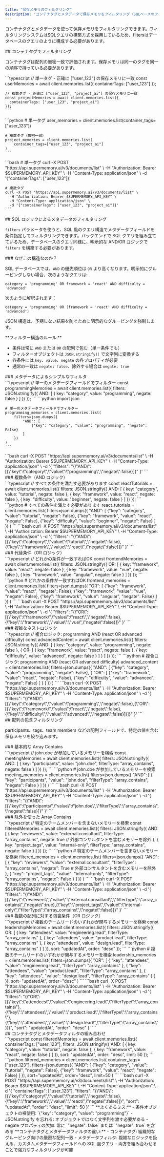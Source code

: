 ```yaml
---
title: "保存メモリのフィルタリング"
description: "コンテナタグとメタデータで保存メモリをフィルタリング（SQLベースのフィルタリング）"
---
```


コンテナタグとメタデータを使って保存メモリをフィルタリングできます。フィルタリングシステムはSQLクエリの構築方式を採用しているため、filtersはデータベースのクエリのように構成する必要があります。

<div id="filter-by-container-tags">
  ## コンテナタグでフィルタリング
</div>

コンテナタグは配列の厳密一致で評価されます。保存メモリは同一のタグを同一の順序で持っている必要があります。

<Tabs>
  <Tab title="TypeScript">
    ```typescript
    // 単一タグ - 正確に ["user_123"] の保存メモリに一致
    const userMemories = await client.memories.list({
      containerTags: ["user_123"]
    });

    // 複数タグ - 正確に ["user_123", "project_ai"] の保存メモリに一致
    const projectMemories = await client.memories.list({
      containerTags: ["user_123", "project_ai"]
    });
    ```
  </Tab>
  <Tab title="Python">
    ```python
    # 単一タグ
    user_memories = client.memories.list(container_tags=["user_123"])

    # 複数タグ（厳密一致）
    project_memories = client.memories.list(
        container_tags=["user_123", "project_ai"]
    )
    ```
  </Tab>
  <Tab title="cURL">
    ```bash
    # 単一タグ
    curl -X POST "https://api.supermemory.ai/v3/documents/list" \
      -H "Authorization: Bearer $SUPERMEMORY_API_KEY" \
      -H "Content-Type: application/json" \
      -d '{"containerTags": ["user_123"]}'

    # 複数タグ
    curl -X POST "https://api.supermemory.ai/v3/documents/list" \
      -H "Authorization: Bearer $SUPERMEMORY_API_KEY" \
      -H "Content-Type: application/json" \
      -d '{"containerTags": ["user_123", "project_ai"]}'
    ```
  </Tab>
</Tabs>

<div id="metadata-filtering-with-sql-logic">
  ## SQL ロジックによるメタデータのフィルタリング
</div>

`filters` パラメータを使うと、SQL 風のクエリ構造でメタデータフィールドを条件指定してフィルタリングできます。バックエンドで SQL クエリを組み立てているため、データベースのクエリ同様に、明示的な AND/OR ロジックで `filters` を構築する必要があります。

<div id="why-this-structure">
  ### なぜこの構造なのか？
</div>

SQL データベースでは、`AND` の優先順位は `OR` より高くなります。明示的にグルーピングしない場合、次のようなクエリは:

```
category = 'programming' OR framework = 'react' AND difficulty = 'advanced'
```

次のように解釈されます：

```
category = 'programming' OR (framework = 'react' AND difficulty = 'advanced')
```

JSON 構造は、予期しない結果を防ぐために明示的なグルーピングを強制します。

<Info>
  **フィルター構造のルール:**

  * 条件は常に `AND` または `OR` の配列で包む（単一条件でも）
  * フィルターオブジェクトは `JSON.stringify()` で文字列に変換する
  * 各条件には `key`、`value`、`negate` の各プロパティが必要
  * 通常の一致は `negate: false`、除外する場合は `negate: true`
</Info>


<div id="simple-metadata-filter">
  ### メタデータによるシンプルなフィルタ
</div>

<Tabs>
  <Tab title="TypeScript">
    ```typescript
    // 単一のメタデータフィールドでフィルター
    const programmingMemories = await client.memories.list({
      filters: JSON.stringify({
        AND: [
          { key: "category", value: "programming", negate: false }
        ]
      })
    });
    ```
  </Tab>
  <Tab title="Python">
    ```python
    import json

    # 単一のメタデータフィールドでフィルター
    programming_memories = client.memories.list(
        filters=json.dumps({
            "AND": [
                {"key": "category", "value": "programming", "negate": False}
            ]
        })
    )
    ```
  </Tab>
  <Tab title="cURL">
    ```bash
    curl -X POST "https://api.supermemory.ai/v3/documents/list" \
      -H "Authorization: Bearer $SUPERMEMORY_API_KEY" \
      -H "Content-Type: application/json" \
      -d '{
        "filters": "{\"AND\":[{\"key\":\"category\",\"value\":\"programming\",\"negate\":false}]}"
      }'
    ```
  </Tab>
</Tabs>

<div id="multiple-conditions-and-logic">
  ### 複数条件（AND ロジック）
</div>

<Tabs>
  <Tab title="TypeScript">
    ```typescript
    // すべての条件を満たす必要があります
    const reactTutorials = await client.memories.list({
      filters: JSON.stringify({
        AND: [
          { key: "category", value: "tutorial", negate: false },
          { key: "framework", value: "react", negate: false },
          { key: "difficulty", value: "beginner", negate: false }
        ]
      })
    });
    ```
  </Tab>
  <Tab title="Python">
    ```python
    # すべての条件を満たす必要があります
    react_tutorials = client.memories.list(
        filters=json.dumps({
            "AND": [
                {"key": "category", "value": "tutorial", "negate": False},
                {"key": "framework", "value": "react", "negate": False},
                {"key": "difficulty", "value": "beginner", "negate": False}
            ]
        })
    )
    ```
  </Tab>
  <Tab title="cURL">
    ```bash
    curl -X POST "https://api.supermemory.ai/v3/documents/list" \
      -H "Authorization: Bearer $SUPERMEMORY_API_KEY" \
      -H "Content-Type: application/json" \
      -d '{
        "filters": "{\"AND\":[{\"key\":\"category\",\"value\":\"tutorial\",\"negate\":false},{\"key\":\"framework\",\"value\":\"react\",\"negate\":false}]}"
      }'
    ```
  </Tab>
</Tabs>

<div id="alternative-conditions-or-logic">
  ### 代替条件（OR ロジック）
</div>

<Tabs>
  <Tab title="TypeScript">
    ```typescript
    // どれかの条件が一致すればOK
    const frontendMemories = await client.memories.list({
      filters: JSON.stringify({
        OR: [
          { key: "framework", value: "react", negate: false },
          { key: "framework", value: "vue", negate: false },
          { key: "framework", value: "angular", negate: false }
        ]
      })
    });
    ```
  </Tab>
  <Tab title="Python">
    ```python
    # どれかの条件が一致すればOK
    frontend_memories = client.memories.list(
        filters=json.dumps({
            "OR": [
                {"key": "framework", "value": "react", "negate": False},
                {"key": "framework", "value": "vue", "negate": False},
                {"key": "framework", "value": "angular", "negate": False}
            ]
        })
    )
    ```
  </Tab>
  <Tab title="cURL">
    ```bash
    curl -X POST "https://api.supermemory.ai/v3/documents/list" \
      -H "Authorization: Bearer $SUPERMEMORY_API_KEY" \
      -H "Content-Type: application/json" \
      -d '{
        "filters": "{\"OR\":[{\"key\":\"framework\",\"value\":\"react\",\"negate\":false},{\"key\":\"framework\",\"value\":\"vue\",\"negate\":false}]}"
      }'
    ```
  </Tab>
</Tabs>

<div id="complex-nested-logic">
  ### 複雑なネストロジック
</div>

<Tabs>
  <Tab title="TypeScript">
    ```typescript
    // 複合ロジック: programming AND (react OR advanced difficulty)
    const advancedContent = await client.memories.list({
      filters: JSON.stringify({
        AND: [
          { key: "category", value: "programming", negate: false },
          {
            OR: [
              { key: "framework", value: "react", negate: false },
              { key: "difficulty", value: "advanced", negate: false }
            ]
          }
        ]
      })
    });
    ```
  </Tab>
  <Tab title="Python">
    ```python
    # 複合ロジック: programming AND (react OR advanced difficulty)
    advanced_content = client.memories.list(
        filters=json.dumps({
            "AND": [
                {"key": "category", "value": "programming", "negate": False},
                {
                    "OR": [
                        {"key": "framework", "value": "react", "negate": False},
                        {"key": "difficulty", "value": "advanced", "negate": False}
                    ]
                }
            ]
        })
    )
    ```
  </Tab>
  <Tab title="cURL">
    ```bash
    curl -X POST "https://api.supermemory.ai/v3/documents/list" \
      -H "Authorization: Bearer $SUPERMEMORY_API_KEY" \
      -H "Content-Type: application/json" \
      -d '{
        "filters": "{\"AND\":[{\"key\":\"category\",\"value\":\"programming\",\"negate\":false},{\"OR\":[{\"key\":\"framework\",\"value\":\"react\",\"negate\":false},{\"key\":\"difficulty\",\"value\":\"advanced\",\"negate\":false}]}]}"
      }'
    ```
  </Tab>
</Tabs>

<div id="array-contains-filtering">
  ## 配列の包含フィルタリング
</div>

participants、tags、team members などの配列フィールドで、特定の値を含む保存メモリを絞り込みます。

<div id="basic-array-contains">
  ### 基本的な Array Contains
</div>

<Tabs>
  <Tab title="TypeScript">
    ```typescript
    // john.doe が参加しているメモリーを検索
    const meetingMemories = await client.memories.list({
      filters: JSON.stringify({
        AND: [
          {
            key: "participants",
            value: "john.doe",
            filterType: "array_contains",
            negate: false
          }
        ]
      })
    });
    ```
  </Tab>
  <Tab title="Python">
    ```python
    # john.doe が参加しているメモリーを検索
    meeting_memories = client.memories.list(
        filters=json.dumps({
            "AND": [
                {
                    "key": "participants",
                    "value": "john.doe",
                    "filterType": "array_contains",
                    "negate": False
                }
            ]
        })
    )
    ```
  </Tab>
  <Tab title="cURL">
    ```bash
    curl -X POST "https://api.supermemory.ai/v3/documents/list" \
      -H "Authorization: Bearer $SUPERMEMORY_API_KEY" \
      -H "Content-Type: application/json" \
      -d '{
        "filters": "{\"AND\":[{\"key\":\"participants\",\"value\":\"john.doe\",\"filterType\":\"array_contains\",\"negate\":false}]}"
      }'
    ```
  </Tab>
</Tabs>

<div id="array-contains-with-exclusion">
  ### 除外を使った Array Contains
</div>

<Tabs>
  <Tab title="TypeScript">
    ```typescript
    // 特定のチームメンバーを含まないメモリーを検索
    const filteredMemories = await client.memories.list({
      filters: JSON.stringify({
        AND: [
          {
            key: "reviewers",
            value: "external.consultant",
            filterType: "array_contains",
            negate: true  // 外部コンサルタントを含むメモリーを除外
          },
          {
            key: "project_tags",
            value: "internal-only",
            filterType: "array_contains",
            negate: false
          }
        ]
      })
    });
    ```
  </Tab>
  <Tab title="Python">
    ```python
    # 特定のチームメンバーを含まないメモリーを検索
    filtered_memories = client.memories.list(
        filters=json.dumps({
            "AND": [
                {
                    "key": "reviewers",
                    "value": "external.consultant",
                    "filterType": "array_contains",
                    "negate": True  # 外部コンサルタントを含むメモリーを除外
                },
                {
                    "key": "project_tags",
                    "value": "internal-only",
                    "filterType": "array_contains",
                    "negate": False
                }
            ]
        })
    )
    ```
  </Tab>
  <Tab title="cURL">
    ```bash
    curl -X POST "https://api.supermemory.ai/v3/documents/list" \
      -H "Authorization: Bearer $SUPERMEMORY_API_KEY" \
      -H "Content-Type: application/json" \
      -d '{
        "filters": "{\"AND\":[{\"key\":\"reviewers\",\"value\":\"external.consultant\",\"filterType\":\"array_contains\",\"negate\":true},{\"key\":\"project_tags\",\"value\":\"internal-only\",\"filterType\":\"array_contains\",\"negate\":false}]}"
      }'
    ```
  </Tab>
</Tabs>

<div id="multiple-array-contains-or-logic">
  ### 複数の配列に対する包含条件（OR ロジック）
</div>

<Tabs>
  <Tab title="TypeScript">
    ```typescript
    // 複数のチームリードのいずれかが関与するメモリーを検索
    const leadershipMemories = await client.memories.list({
      filters: JSON.stringify({
        OR: [
          {
            key: "attendees",
            value: "engineering.lead",
            filterType: "array_contains"
          },
          {
            key: "attendees",
            value: "product.lead",
            filterType: "array_contains"
          },
          {
            key: "attendees",
            value: "design.lead",
            filterType: "array_contains"
          }
        ]
      }),
      sort: "updatedAt",
      order: "desc"
    });
    ```
  </Tab>
  <Tab title="Python">
    ```python
    # 複数のチームリードのいずれかが関与するメモリーを検索
    leadership_memories = client.memories.list(
        filters=json.dumps({
            "OR": [
                {
                    "key": "attendees",
                    "value": "engineering.lead",
                    "filterType": "array_contains"
                },
                {
                    "key": "attendees",
                    "value": "product.lead",
                    "filterType": "array_contains"
                },
                {
                    "key": "attendees",
                    "value": "design.lead",
                    "filterType": "array_contains"
                }
            ]
        }),
        sort="updatedAt",
        order="desc"
    )
    ```
  </Tab>
  <Tab title="cURL">
    ```bash
    curl -X POST "https://api.supermemory.ai/v3/documents/list" \
      -H "Authorization: Bearer $SUPERMEMORY_API_KEY" \
      -H "Content-Type: application/json" \
      -d '{
        "filters": "{\"OR\":[{\"key\":\"attendees\",\"value\":\"engineering.lead\",\"filterType\":\"array_contains\"},{\"key\":\"attendees\",\"value\":\"product.lead\",\"filterType\":\"array_contains\"},{\"key\":\"attendees\",\"value\":\"design.lead\",\"filterType\":\"array_contains\"}]}",
        "sort": "updatedAt",
        "order": "desc"
      }'
    ```
  </Tab>
</Tabs>

<div id="combined-container-tags-metadata-filtering">
  ## コンテナタグとメタデータフィルタの組み合わせ
</div>

<Tabs>
  <Tab title="TypeScript">
    ```typescript
    const filteredMemories = await client.memories.list({
      containerTags: ["user_123"],
      filters: JSON.stringify({
        AND: [
          { key: "category", value: "tutorial", negate: false },
          { key: "framework", value: "react", negate: false }
        ]
      }),
      sort: "updatedAt",
      order: "desc",
      limit: 50
    });
    ```
  </Tab>
  <Tab title="Python">
    ```python
    filtered_memories = client.memories.list(
        container_tags=["user_123"],
        filters=json.dumps({
            "AND": [
                {"key": "category", "value": "tutorial", "negate": False},
                {"key": "framework", "value": "react", "negate": False}
            ]
        }),
        sort="updatedAt",
        order="desc",
        limit=50
    )
    ```
  </Tab>
  <Tab title="cURL">
    ```bash
    curl -X POST "https://api.supermemory.ai/v3/documents/list" \
      -H "Authorization: Bearer $SUPERMEMORY_API_KEY" \
      -H "Content-Type: application/json" \
      -d '{
        "containerTags": ["user_123"],
        "filters": "{\"AND\":[{\"key\":\"category\",\"value\":\"tutorial\",\"negate\":false},{\"key\":\"framework\",\"value\":\"react\",\"negate\":false}]}",
        "sort": "updatedAt",
        "order": "desc",
        "limit": 50
      }'
    ```
  </Tab>
</Tabs>

<Warning>
**よくあるミス:**
- 条件オブジェクトの裸使用: `{"key": "category", "value": "programming"}`
- JSON.stringify を忘れる: オブジェクトではなく文字列を渡す必要がある
- negate プロパティの欠如: 常に `"negate": false` または `"negate": true` を含める
</Warning>

<Note>
**コンテナタグとメタデータフィルタの違い:**
- コンテナタグ: 組織的なグルーピング向けの厳密な配列一致
- メタデータフィルタ: 複雑なロジックを扱える、カスタムメタデータフィールドへの SQL 風クエリ
- 両方を組み合わせることで強力なフィルタリングが可能
</Note>